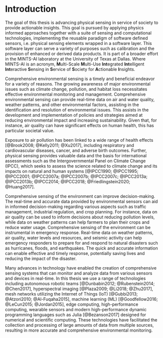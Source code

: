 # Introduction

The goal of this thesis is advancing physical sensing in service of society to provide actionable insights. This goal is pursued by applying physics informed approaches together with a suite of sensing and computational technologies, implementing the reusable paradigm of software defined sensors, i.e. physical sensing elements wrapped in a software layer. This software layer can serve a variety of purposes such as calibration and the provision of enhanced or derived data products. It is part of a broader effort in the MINTS-AI laboratory at the University of Texas at Dallas. Where MINTS-AI is an acronym, **M**ulti-Scale **M**ulti-Use **Int**egrated **Int**elligent **Int**eractive **S**ensing in **S**ervice of **S**ociety for **A**ctionable **I**nsights.

Comprehensive environmental sensing is a timely and beneficial endeavor for a variety of reasons. The growing awareness of major environmental issues such as climate change, pollution, and habitat loss necessitates effective environmental monitoring and management. Comprehensive environmental sensing can provide real-time data on air and water quality, weather patterns, and other environmental factors, assisting in the identification and resolution of environmental issues. This assists in the development and implementation of policies and strategies aimed at reducing environmental impact and increasing sustainability. Given that, for instance, air quality can have significant effects on human health, this has particular societal value. 

Exposure to air pollution has been linked to a wide range of health effects [@Brook2008; @Kelly2011; @Xu2017], including respiratory and cardiovascular diseases, cancer, and adverse birth outcomes. Further, physical sensing provides valuable data and the basis for international assessments such as the Intergovernmental Panel on Climate Change (IPCC), which seeks to assess the science related to climate change and its impacts on natural and human systems [@IPCC1990; @IPCC1995; @IPCC2001; @IPCC2007a; @IPCC2007b; @IPCC2007c; @IPCC2013a; @IPCC2013b; @IPCC2014; @IPCC2018; @Friedlingstein2020; @Huang2017]. 

Comprehensive sensing of the environment can improve decision-making. The real-time and accurate data provided by environmental sensors can aid in informed decision-making regarding various aspects such as traffic management, industrial regulation, and crop planning. For instance, data on air quality can be used to inform decisions about reducing pollution levels, while data on weather patterns can help farmers to plan their crops and reduce water usage. Comprehensive sensing of the environment can be instrumental in emergency response. Real-time data on weather patterns, air quality, water levels and resources, and seismic activity can help emergency responders to prepare for and respond to natural disasters such as hurricanes, floods, and earthquakes. The quick and accurate information can enable effective and timely response, potentially saving lives and reducing the impact of the disaster. 

Many advances in technology have enabled the creation of comprehensive sensing systems that can monitor and analyze data from various sensors and devices in real-time. In this thesis we use a range of technologies including autonomous robotic teams [@Dunbabin2012; @Rubenstein2014; @Chen2017], hyperspectral imaging [@Plaza2009; @Li2018; @Zhu2017], mesh networks utilizing the Internet of Things (IoT) [@Gubbi2013; @Atzori2010; @Al-Fuqaha2015], machine learning (ML) [@Goodfellow2016; @LeCun2015; @Jordan2015], edge computing, high-performance computing,  wearable sensors and modern high-performance dynamic programming languages such as Julia [@Bezanson2017] designed for numerical and scientific computing. These technologies have facilitated the collection and processing of large amounts of data from multiple sources, resulting in more accurate and comprehensive environmental monitoring.



